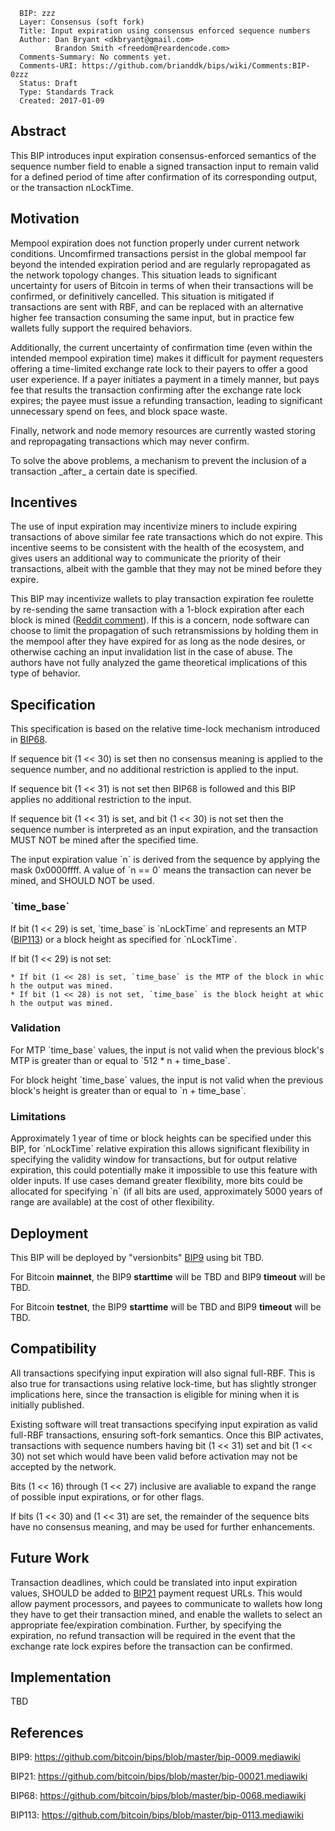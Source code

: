<pre>
  BIP: zzz
  Layer: Consensus (soft fork)
  Title: Input expiration using consensus enforced sequence numbers
  Author: Dan Bryant <dkbryant@gmail.com>
          Brandon Smith <freedom@reardencode.com>
  Comments-Summary: No comments yet.
  Comments-URI: https://github.com/brianddk/bips/wiki/Comments:BIP-0zzz
  Status: Draft
  Type: Standards Track
  Created: 2017-01-09
</pre>

==Abstract==

This BIP introduces input expiration consensus-enforced semantics of the sequence number field to enable a signed transaction input to remain valid for a defined period of time after confirmation of its corresponding output, or the transaction nLockTime.

==Motivation==

Mempool expiration does not function properly under current network conditions. Uncomfirmed transactions persist in the global mempool far beyond the intended expiration period and are regularly repropagated as the network topology changes. This situation leads to significant uncertainty for users of Bitcoin in terms of when their transactions will be confirmed, or definitively cancelled. This situation is mitigated if transactions are sent with RBF, and can be replaced with an alternative higher fee transaction consuming the same input, but in practice few wallets fully support the required behaviors.

Additionally, the current uncertainty of confirmation time (even within the intended mempool expiration time) makes it difficult for payment requesters offering a time-limited exchange rate lock to their payers to offer a good user experience. If a payer initiates a payment in a timely manner, but pays fee that results the transaction confirming after the exchange rate lock expires; the payee must issue a refunding transaction, leading to significant unnecessary spend on fees, and block space waste.

Finally, network and node memory resources are currently wasted storing and repropagating transactions which may never confirm.

To solve the above problems, a mechanism to prevent the inclusion of a transaction _after_ a certain date is specified.

==Incentives==

The use of input expiration may incentivize miners to include expiring transactions of above similar fee rate transactions which do not expire. This incentive seems to be consistent with the health of the ecosystem, and gives users an additional way to communicate the priority of their transactions, albeit with the gamble that they may not be mined before they expire.

This BIP may incentivize wallets to play transaction expiration fee roulette by re-sending the same transaction with a 1-block expiration after each block is mined ([https://www.reddit.com/r/BitcoinSerious/comments/7p5ag2/network_susceptibility_to_replay_spam/dsffxoa/ Reddit comment]). If this is a concern, node software can choose to limit the propagation of such retransmissions by holding them in the mempool after they have expired for as long as the node desires, or otherwise caching an input invalidation list in the case of abuse. The authors have not fully analyzed the game theoretical implications of this type of behavior.

==Specification==

This specification is based on the relative time-lock mechanism introduced in [https://github.com/bitcoin/bips/blob/master/bip-0068.mediawiki BIP68].

If sequence bit (1 << 30) is set then no consensus meaning is applied to the sequence number, and no additional restriction is applied to the input.

If sequence bit (1 << 31) is not set then BIP68 is followed and this BIP applies no additional restriction to the input.

If sequence bit (1 << 31) is set, and bit (1 << 30) is not set then the sequence number is interpreted as an input expiration, and the transaction MUST NOT be mined after the specified time.

The input expiration value `n` is derived from the sequence by applying the mask 0x0000ffff.  A value of `n == 0` means the transaction can never be mined, and SHOULD NOT be used.

===`time_base`===

If bit (1 << 29) is set, `time_base` is `nLockTime` and represents an MTP ([https://github.com/bitcoin/bips/blob/master/bip-0113.mediawiki BIP113]) or a block height as specified for `nLockTime`.

If bit (1 << 29) is not set:
 * If bit (1 << 28) is set, `time_base` is the MTP of the block in which the output was mined.
 * If bit (1 << 28) is not set, `time_base` is the block height at which the output was mined.

===Validation===

For MTP `time_base` values, the input is not valid when the previous block's MTP is greater than or equal to `512 * n + time_base`.

For block height `time_base` values, the input is not valid when the previous block's height is greater than or equal to `n + time_base`.

===Limitations===

Approximately 1 year of time or block heights can be specified under this BIP, for `nLockTime` relative expiration this allows significant flexibility in specifying the validity window for transactions, but for output relative expiration, this could potentially make it impossible to use this feature with older inputs. If use cases demand greater flexibility, more bits could be allocated for specifying `n` (if all bits are used, approximately 5000 years of range are available) at the cost of other flexibility.

==Deployment==

This BIP will be deployed by "versionbits" [https://github.com/bitcoin/bips/blob/master/bip-0009.mediawiki BIP9] using bit TBD.

For Bitcoin '''mainnet''', the BIP9 '''starttime''' will be TBD and BIP9 '''timeout''' will be TBD.

For Bitcoin '''testnet''', the BIP9 '''starttime''' will be TBD and BIP9 '''timeout''' will be TBD.

==Compatibility==

All transactions specifying input expiration will also signal full-RBF. This is also true for transactions using relative lock-time, but has slightly stronger implications here, since the transaction is eligible for mining when it is initially published.

Existing software will treat transactions specifying input expiration as valid full-RBF transactions, ensuring soft-fork semantics. Once this BIP activates, transactions with sequence numbers having bit (1 << 31) set and bit (1 << 30) not set which would have been valid before activation may not be accepted by the network.

Bits (1 << 16) through (1 << 27) inclusive are avaliable to expand the range of possible input expirations, or for other flags. 

If bits (1 << 30) and (1 << 31) are set, the remainder of the sequence bits have no consensus meaning, and may be used for further enhancements.

==Future Work==

Transaction deadlines, which could be translated into input expiration values, SHOULD be added to [https://github.com/bitcoin/bips/blob/master/bip-0021.mediawiki BIP21] payment request URLs. This would allow payment processors, and payees to communicate to wallets how long they have to get their transaction mined, and enable the wallets to select an appropriate fee/expiration combination. Further, by specifying the expiration, no refund transaction will be required in the event that the exchange rate lock expires before the transaction can be confirmed.

==Implementation==

TBD

==References==

BIP9: https://github.com/bitcoin/bips/blob/master/bip-0009.mediawiki

BIP21: https://github.com/bitcoin/bips/blob/master/bip-00021.mediawiki

BIP68: https://github.com/bitcoin/bips/blob/master/bip-0068.mediawiki

BIP113: https://github.com/bitcoin/bips/blob/master/bip-0113.mediawiki
